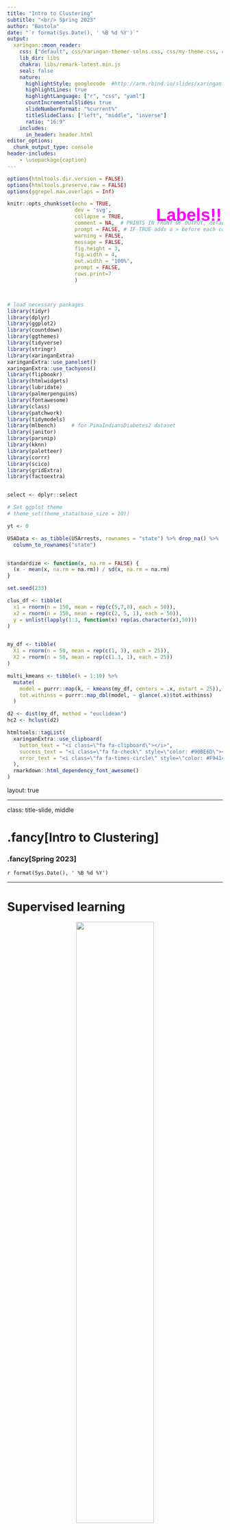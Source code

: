```yaml
---
title: "Intro to Clustering"
subtitle: "<br/> Spring 2023"
author: "Bastola"
date: "`r format(Sys.Date(), ' %B %d %Y')`"
output:
  xaringan::moon_reader:
    css: ["default", css/xaringan-themer-solns.css, css/my-theme.css, css/my-font.css]
    lib_dir: libs
    chakra: libs/remark-latest.min.js
    seal: false
    nature:
      highlightStyle: googlecode  #http://arm.rbind.io/slides/xaringan.html#77 # idea, magula
      highlightLines: true
      highlightLanguage: ["r", "css", "yaml"]
      countIncrementalSlides: true
      slideNumberFormat: "%current%"
      titleSlideClass: ["left", "middle", "inverse"]
      ratio: "16:9"
    includes:
      in_header: header.html
editor_options: 
  chunk_output_type: console
header-includes:
    - \usepackage{caption}
---
```



```r
options(htmltools.dir.version = FALSE)
options(htmltools.preserve.raw = FALSE)
options(ggrepel.max.overlaps = Inf)

knitr::opts_chunk$set(echo = TRUE, 
                      dev = 'svg',
                      collapse = TRUE, 
                      comment = NA,  # PRINTS IN FRONT OF OUTPUT, default is '##' which comments out output
                      prompt = FALSE, # IF TRUE adds a > before each code input
                      warning = FALSE, 
                      message = FALSE,
                      fig.height = 3, 
                      fig.width = 4,
                      out.width = "100%",
                      prompt = FALSE,
                      rows.print=7
                      )



# load necessary packages
library(tidyr)
library(dplyr)
library(ggplot2)
library(countdown)
library(ggthemes)
library(tidyverse)
library(stringr)
library(xaringanExtra)
xaringanExtra::use_panelset()
xaringanExtra::use_tachyons()
library(flipbookr)
library(htmlwidgets)
library(lubridate)
library(palmerpenguins)
library(fontawesome)
library(class)
library(patchwork)
library(tidymodels)
library(mlbench)     # for PimaIndiansDiabetes2 dataset
library(janitor)
library(parsnip)
library(kknn)
library(paletteer)
library(corrr)
library(scico)
library(gridExtra)
library(factoextra)


select <- dplyr::select

# Set ggplot theme
# theme_set(theme_stata(base_size = 10))

yt <- 0

USAData <- as_tibble(USArrests, rownames = "state") %>% drop_na() %>%
  column_to_rownames("state")


standardize <- function(x, na.rm = FALSE) {
  (x - mean(x, na.rm = na.rm)) / sd(x, na.rm = na.rm)
}

set.seed(233)

clus_df <- tibble(
  x1 = rnorm(n = 150, mean = rep(c(5,7,8), each = 50)),
  x2 = rnorm(n = 150, mean = rep(c(2, 5, 1), each = 50)),
  y = unlist(lapply(1:3, function(x) rep(as.character(x),50)))
)


my_df <- tibble(
  X1 = rnorm(n = 50, mean = rep(c(1, 3), each = 25)),
  X2 = rnorm(n = 50, mean = rep(c(1.3, 1), each = 25))
)

multi_kmeans <- tibble(k = 1:10) %>%
  mutate(
    model = purrr::map(k, ~ kmeans(my_df, centers = .x, nstart = 25)),
    tot.withinss = purrr::map_dbl(model, ~ glance(.x)$tot.withinss)
  )

d2 <- dist(my_df, method = "euclidean")
hc2 <- hclust(d2)
```




```r
htmltools::tagList(
  xaringanExtra::use_clipboard(
    button_text = "<i class=\"fa fa-clipboard\"></i>",
    success_text = "<i class=\"fa fa-check\" style=\"color: #90BE6D\"></i>",
    error_text = "<i class=\"fa fa-times-circle\" style=\"color: #F94144\"></i>"
  ),
  rmarkdown::html_dependency_font_awesome()
)
```


layout: true
  
---

class: title-slide, middle

# .fancy[Intro to Clustering]

### .fancy[Spring 2023]

`r format(Sys.Date(), ' %B %d %Y')`

---

# Supervised learning

<center>
<img src="images/supervised-machine-learning.png" width="60%" height="60%"> <br>
</center>


.bql.font80[
- train or "supervise" algorithms to use labels to classify data or predict outcomes

- use labeled inputs and outputs to measure model accuracy  
]


.footnote[Image source: click [here](https://www.javatpoint.com/supervised-machine-learning)]

---

class: middle

# Unsupervised learning

<center>
<img src="images/unsupervised.jpg" width="70%" height="70%"> <br>
</center>


.bql.font60[

- uses statistical learning algorithms to analyze and cluster unlabeled data sets 

- discover hidden patterns in data without human intervention, so "unsupervised"

  - group unlabeled data based on their similarities or differences

]



.footnote[Image source: click [here](https://www.geeksforgeeks.org/clustering-in-machine-learning/)]

---

# Example: get cluster association from unlabeled data

```r
clus_df_left <- clus_df %>% select(-y)
```


.pull-left[
```r

ggplot(clus_df_left, aes(x = x1, y = x2)) + 
  geom_point() +
  coord_fixed() +
  theme_tufte()
```

]
.pull-right[
```r
ggplot(clus_df, aes(x = x1, y = x2, color = y, shape = y)) + 
  geom_point() +
  coord_fixed() +
  scale_color_fivethirtyeight() +
  theme_tufte() +
  theme(legend.position = "none") 

```

]

```r
clus_df <- clus_df %>% select(-y)
```

--
<div style="position: absolute; top: 10%; left: 10%;">
<span style="content: '\2192'; font-size: 40px; color: #FF00FF; text-align: center; white-space: pre-line;">
  <p style="font-family: 'Comic Sans MS', cursive, sans-serif; font-weight: bold;">No labels!</p>
</span>
</div>


--

<div style="position: absolute; top: 10%; left: 60%;">
<span style="content: '\2192'; font-size: 40px; color: #FF00FF; text-align: center; white-space: pre-line;">
  <p style="font-family: 'Comic Sans MS', cursive, sans-serif; font-weight: bold;">Labels!!</p>
</span>
</div>



--

.bold[Can use an unsupervised algorithm called k-means to achieve this!]

---


class: middle

# K-means Basics

.bq[
- Algorithm to group data into K clusters

- Starts with an initial clustering of data

- Iteratively improves the cluster assignments 

- Stops until the assignments cannot be improved further
]

---

class: middle

# Algorithm

.bq[
1. Randomly assign a number, from 1 to K, to each of the observations

2. Compute the centroid of each of the K clusters

3. Assign each point to the nearest centroid and redefine the cluster

4. Repeat steps 2 and 3 until no point change clusters
]

---

# Main Idea

.out-t[To minimize the total within cluster variation]

<br>

.bq.font80[
The total within-cluster variation is the sum of squared Euclidean distances between items and the corresponding centroid:

$$WSS = \sum_{k=1}^K WSS(C_k) = \sum_{k=1}^K \sum_{x_i \in C_k}(x_i - \mu_k)^2$$
where:
- WSS is the Within Cluster Sum of Squared Errors 
- $x_i$ is a data point in the cluster $C_k$
- $\mu_k$ is the mean value of the points assigned to the cluster $C_k$
]

---

.bold[(1). Randomly assign a number, from 1 to *K* , to each of the observations]

```r
set.seed(77)
clus_df <- clus_df %>% 
  mutate(cluster_assign = as.character(sample(as.character(1:3), 150, replace=TRUE)))
ggplot(clus_df, aes(x=x1,y=x2, color=cluster_assign, shape=cluster_assign)) + 
  geom_point()+
  coord_fixed() + 
  scale_color_fivethirtyeight("cluster") +
  scale_shape_discrete("cluster") + 
  theme_tufte()
```


---

.bold[(2). Compute the centroid of each cluster]

```r
centroids <- clus_df %>% 
  group_by(cluster_assign) %>%
  summarize_all(mean)
ggplot(clus_df, aes(x=x1,y=x2, color=cluster_assign, shape=cluster_assign)) + 
  geom_point()+
  coord_fixed() +
  geom_point(data=centroids, aes(x=x1,y=x2, color=cluster_assign), pch="X", size=4, show.legend=FALSE) + 
  scale_color_fivethirtyeight("cluster") +
  scale_shape_discrete("cluster") + 
  theme_tufte()
```


---

.bold[(3). Re-assign each observation to the cluster whose centroid is closest]

```r
distance <- as.matrix(dist(rbind(select(centroids, -cluster_assign), select(clus_df, -cluster_assign))))
distance <- distance[4:153,1:3]
min_dist <- as.vector(apply(distance,1,min))
new_cluster <- sapply(1:150, function(x) which(distance[x,] == min_dist[x]))
clus_df <- clus_df %>% mutate(cluster_assign =as.character(new_cluster))
ggplot(clus_df, aes(x=x1,y=x2, color=cluster_assign, shape=cluster_assign)) + 
  geom_point()+
  coord_fixed() +
  geom_point(data=centroids, aes(x=x1,y=x2, color=cluster_assign), pch="X", size=4, show.legend=FALSE)+ 
  scale_color_fivethirtyeight("cluster") +
  scale_shape_discrete("cluster") +
  theme_tufte()
```

---

.bold[(4). Re-compute the centroid of each cluster]

```r
centroids <- clus_df %>% 
  group_by(cluster_assign) %>%
  summarize_all(mean)
ggplot(clus_df, aes(x=x1,y=x2, color=cluster_assign, shape=cluster_assign)) + 
  geom_point()+
  coord_fixed() +
  geom_point(data=centroids, aes(x=x1,y=x2, color=cluster_assign),pch="X", size=4, show.legend=FALSE) + 
 scale_color_fivethirtyeight("cluster") +
  scale_shape_discrete("cluster") +
  theme_tufte()
```


---

.bold[(5). Re-assign each observation to the cluster whose centroid is closest]

```r
distance <- as.matrix(dist(rbind(select(centroids, -cluster_assign), select(clus_df, -cluster_assign))))
distance <- distance[4:153,1:3]
min_dist <- as.vector(apply(distance,1,min))
new_cluster <- sapply(1:150, function(x) which(distance[x,] == min_dist[x]))
clus_df <- clus_df %>% mutate( cluster_assign =as.character(new_cluster))
ggplot(clus_df, aes(x=x1,y=x2, color=cluster_assign, shape=cluster_assign)) + 
  geom_point()+
  coord_fixed() +
  geom_point(data=centroids, aes(x=x1,y=x2, color=cluster_assign),pch="X", size=4, show.legend=FALSE) + 
  scale_color_fivethirtyeight("cluster") +
  scale_shape_discrete("cluster") +
  theme_tufte()
```


---

.bold[(6). Re-compute the centroid of each cluster]

```r
centroids <- clus_df %>% 
  group_by(cluster_assign) %>%
  summarize_all(mean)
ggplot(clus_df, aes(x=x1,y=x2, color=cluster_assign, shape=cluster_assign)) + 
  geom_point()+
  coord_fixed() +
  geom_point(data=centroids, aes(x=x1,y=x2, color=cluster_assign),pch="X", size=4, show.legend=FALSE) + 
 scale_color_fivethirtyeight("cluster") +
  scale_shape_discrete("cluster") +
  theme_tufte()
```


---

.bold[(7). Re-assign each observation to the cluster whose centroid is closest]

```r
distance <- as.matrix(dist(rbind(select(centroids, -cluster_assign), select(clus_df, -cluster_assign))))
distance <- distance[4:153,1:3]
min_dist <- as.vector(apply(distance,1,min))
new_cluster <- sapply(1:150, function(x) which(distance[x,] == min_dist[x]))
clus_df <- clus_df %>% mutate( cluster_assign =as.character(new_cluster))
ggplot(clus_df, aes(x=x1,y=x2, color=cluster_assign, shape=cluster_assign)) + 
  geom_point()+
  coord_fixed() +
  geom_point(data=centroids, aes(x=x1,y=x2, color=cluster_assign),pch="X", size=4, show.legend=FALSE) + 
  scale_color_fivethirtyeight("cluster") +
  scale_shape_discrete("cluster") +
  theme_tufte()
```


---

.bold[(8). Re-compute the centroid of each cluster]

```r
centroids <- clus_df %>% 
  group_by(cluster_assign) %>%
  summarize_all(mean)
ggplot(clus_df, aes(x=x1,y=x2, color=cluster_assign, shape=cluster_assign)) + 
  geom_point()+
  coord_fixed() +
  geom_point(data=centroids, aes(x=x1,y=x2, color=cluster_assign),pch="X", size=4, show.legend=FALSE) + 
 scale_color_fivethirtyeight("cluster") +
  scale_shape_discrete("cluster") +
  theme_tufte()
```


---

.bold[(9). Re-assign each observation to the cluster whose centroid is closest]

```r
distance <- as.matrix(dist(rbind(select(centroids, -cluster_assign), select(clus_df, -cluster_assign))))
distance <- distance[4:153,1:3]
min_dist <- as.vector(apply(distance,1,min))
new_cluster <- sapply(1:150, function(x) which(distance[x,] == min_dist[x]))
clus_df <- clus_df %>% mutate( cluster_assign =as.character(new_cluster))
ggplot(clus_df, aes(x=x1,y=x2, color=cluster_assign, shape=cluster_assign)) + 
  geom_point()+
  coord_fixed() +
  geom_point(data=centroids, aes(x=x1,y=x2, color=cluster_assign),pch="X", size=4, show.legend=FALSE) + 
  scale_color_fivethirtyeight("cluster") +
  scale_shape_discrete("cluster") +
  theme_tufte()
```


---

.bold[(10). Re-compute the centroid of each cluster]

```r
centroids <- clus_df %>% 
  group_by(cluster_assign) %>%
  summarize_all(mean)
ggplot(clus_df, aes(x=x1,y=x2, color=cluster_assign, shape=cluster_assign)) + 
  geom_point()+
  coord_fixed() +
  geom_point(data=centroids, aes(x=x1,y=x2, color=cluster_assign),pch="X", size=4, show.legend=FALSE) + 
 scale_color_fivethirtyeight("cluster") +
  scale_shape_discrete("cluster") +
  theme_tufte()
```

---

class: middle

# `USArrests`

```r
USAData <- as_tibble(USArrests, rownames = "state") %>% drop_na() %>%
  column_to_rownames("state") %>%
  select(Murder, UrbanPop)
```

```r
head(USAData, 10)
```

---

class: middle

# Means and standard deviations


```r
USAData %>%
  map_dfr(mean)
```



```r
USAData %>%
  map_dfr(sd)
```


---

class: middle

# Standardize the data

<!-- Don't want the clustering algorithm to depend to an arbitrary variable unit -->

```r
USAData <- USAData %>% mutate(across(where(is.numeric), standardize))
```

```r
head(USAData,10)
```



---

class: inverse, middle

# .center.bql.Large[So, how do we fit all of this in R?]

---

class: middle

# `kmeans()`

.bql.font90[
- `kmeans()` function takes a matrix or data-frame or tibble and the number of centers/clusters we want to find.

- We also set `nstart = 20-25` to have multiple initial starting positions in the hope of finding global optimal solution instead of local optimal solution

- Use `set.seed()` for reproducibility
]

---

class: middle

# Within Cluster Sum of Squared Errors (WSS)

.bq.font90[
- Calculate WSS for different values of K.

- Choose K for which WSS first starts to diminish.

- Visually deciphered with an .bold[elbow graph].

- The number of clusters is taken at the elbow joint point.
]

---

class: middle

# K-means


```r
set.seed(1234)
k.means <- kmeans(USAData, centers = 2, nstart = 25)
```


---

# `k.means`

```r
k.means
```



---

class: middle

# Tidy the information


```r
k.means %>% broom::tidy()
```


---

class: middle

# `Glance` at the sum of square decompositions


```r
glance(k.means)
```


---

class: middle

# `augment` from `broom` package

.scroll-box-20[
```r
knitr::kable(broom::augment(k.means, data = USAData))
```
]

---

```r
set.seed(1234)
USAData %>%
  mutate(cluster = k.means$cluster,
         state = row.names(USAData)) %>%
  ggplot(aes(y = UrbanPop, x = Murder, color = factor(cluster), label = state)) +
  ggrepel::geom_text_repel() + scale_color_discrete(name="cluster") +
  theme_stata()
```

---

# In-built function for visuals using `factoextra`

.code80[
```r
library(factoextra)
fviz_cluster(k.means, data = USAData, repel = TRUE, ggtheme = theme_tufte())
```
]

---

```r
k.means1 <- k.means
k.means2 <- kmeans(USAData, centers = 3, nstart = 25)
k.means3 <- kmeans(USAData, centers = 4, nstart = 25)
k.means4 <- kmeans(USAData, centers = 5, nstart = 25)

# plots to compare
p1 <- fviz_cluster(k.means1, geom = "point", data = USAData, ggtheme = theme_tufte()) + ggtitle("k = 2")
p2 <- fviz_cluster(k.means2, geom = "point",  data = USAData, ggtheme = theme_tufte()) + ggtitle("k = 3")
p3 <- fviz_cluster(k.means3, geom = "point",  data = USAData, ggtheme = theme_tufte()) + ggtitle("k = 4")
p4 <- fviz_cluster(k.means4, geom = "point",  data = USAData, ggtheme = theme_tufte()) + ggtitle("k = 5")

library(gridExtra)
grid.arrange(p1, p2, p3, p4, nrow = 2)
```


---


class: action, middle

# <i class="fa fa-pencil-square-o" style="font-size:48px;color:purple">&nbsp;Group&nbsp;Activity&nbsp;`r (yt <- yt + 1)`</i>    


.pull-left-40[
![](https://media.giphy.com/media/RKApDdwsQ6jkwd6RNn/giphy.gif)
]
.pull-right-60[
<br>
<br>
.bq[
- Get the class activity 24.Rmd file from  [moodle](https://moodle.carleton.edu/course/view.php?id=41417) 
- Let's work on group activity 1 together
]



]

`r countdown(minutes = 10, seconds = 00, top = 0 , color_background = "inherit", padding = "3px 4px", font_size = "2em")`


---


class: middle, inverse

# .red[Visuals do not tell all the story]

.bqt[Visuals tell us where the true delineations occur, but do not tell us what the optimal number of clusters is.]


---


# Determine the optimal number of clusters


```r
set.seed(1234)
multi_kmeans <- tibble(k = 1:10) %>%
  mutate(
    model = purrr::map(k, ~ kmeans(USAData, centers = .x, nstart = 25)), #<<
    tot.withinss = purrr::map_dbl(model, ~ glance(.x)$tot.withinss) 
  )

multi_kmeans
```


---

# Determine the optimal number of clusters


```r
set.seed(1234)
multi_kmeans <- tibble(k = 1:10) %>%
  mutate(
    model = purrr::map(k, ~ kmeans(USAData, centers = .x, nstart = 25)),
    tot.withinss = purrr::map_dbl(model, ~ glance(.x)$tot.withinss) #<<
  )

multi_kmeans
```


---

```r
multi_kmeans %>%
  ggplot(aes(k, tot.withinss)) +
  geom_point() +
  geom_line() +
  annotate("text", x = multi_kmeans$k[5] + 1, 
           y = multi_kmeans$tot.withinss[5] + 15, 
           label = "Elbow", size = 5) +
  
  annotate("segment", x = multi_kmeans$k[5] + 0.5, y = multi_kmeans$tot.withinss[5] + 15, 
                 xend = multi_kmeans$k[5], yend = multi_kmeans$tot.withinss[5], colour = "blue", size = 1, arrow = arrow(length = unit(.4,"cm"))) +
  theme_light()+
  xlab("K") +
  ylab("Total within-cluster sum of squares")+
  scale_x_continuous(breaks = 1:15) +
  theme(panel.grid.minor.x = element_blank())
```

---

```r
set.seed(1234)
kmeans.final <- kmeans(USAData, 5, nstart = 25)
fviz_cluster(kmeans.final, data = USAData, repel = TRUE, ggtheme = theme_tufte())
```

---

class: middle

# Extract the centroids

.code140[
```r
USAData %>%
  mutate(Cluster = kmeans.final$cluster) %>%
  group_by(Cluster) %>%
  summarise_all("mean")
```
]


---

class: action, middle

# <i class="fa fa-pencil-square-o" style="font-size:48px;color:purple">&nbsp;Group&nbsp;Activity&nbsp;`r (yt <- yt + 1)`</i>    


.pull-left-40[
![](https://media.giphy.com/media/RKApDdwsQ6jkwd6RNn/giphy.gif)
]
.pull-right-60[
<br>
<br>
<br>
.bq[
- Please continue working on the remainder of the group activities
]

]

`r countdown(minutes = 10, seconds = 00, top = 0 , color_background = "inherit", padding = "3px 4px", font_size = "2em")`


